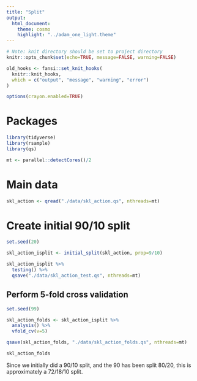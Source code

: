 ```yaml
---
title: "Split"
output:
  html_document:
    theme: cosmo
    highlight: "../adam_one_light.theme"
---
```


```r
# Note: knit directory should be set to project directory
knitr::opts_chunk$set(echo=TRUE, message=FALSE, warning=FALSE)

old_hooks <- fansi::set_knit_hooks(
  knitr::knit_hooks,
  which = c("output", "message", "warning", "error")
)

options(crayon.enabled=TRUE)
```

# Packages

```r
library(tidyverse)
library(rsample)
library(qs)

mt <- parallel::detectCores()/2
```

# Main data

```r
skl_action <- qread("./data/skl_action.qs", nthreads=mt)
```

# Create initial 90/10 split

```r
set.seed(20)

skl_action_isplit <- initial_split(skl_action, prop=9/10)
```

```r
skl_action_isplit %>%
  testing() %>%
  qsave("./data/skl_action_test.qs", nthreads=mt)
```

## Perform 5-fold cross validation

```r
set.seed(99)

skl_action_folds <- skl_action_isplit %>%
  analysis() %>%
  vfold_cv(v=5)
```

```r
qsave(skl_action_folds, "./data/skl_action_folds.qs", nthreads=mt)
```

```r
skl_action_folds
```

Since we initially did a 90/10 split, and the 90 has been split 80/20, this is approximately a
72/18/10 split.
